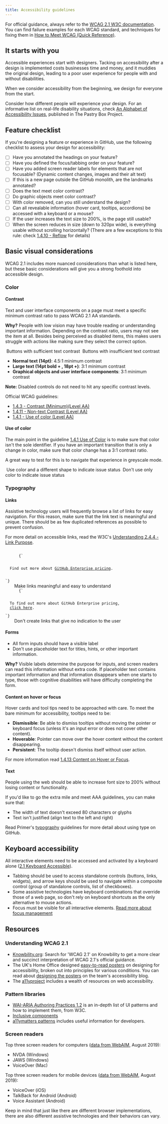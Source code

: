 ```yaml
---
title: Accessibility guidelines
---
```



For official guidance, always refer to the [WCAG 2.1 W3C documentation](https://www.w3.org/TR/WCAG21/). You can find failure examples for each WCAG standard, and techniques for fixing them in [How to Meet WCAG (Quick Reference)](https://www.w3.org/WAI/WCAG21/quickref/?versions=2.1&showtechniques=148&currentsidebar=%23col_customize#visual-presentation).

## It starts with you

Accessible experiences start with designers. Tacking on accessibility after a design is implemented costs businesses time and money, and it muddies the original design, leading to a poor user experience for people with and without disabilities.

When we consider accessibility from the beginning, we design for everyone from the start.

Consider how different people will experience your design. For an informative list on real-life disability situations, check [An Alphabet of Accessibility Issues](https://the-pastry-box-project.net/anne-gibson/2014-july-31), published in The Pastry Box Project.

## Feature checklist

If you're designing a feature or experience in GitHub, use the following checklist to assess your design for accessibility:

- [ ] Have you annotated the headings on your feature?
- [ ] Have you defined the focus/tabbing order on your feature?
- [ ] Have you added screen reader labels for elements that are not focusable? (Dynamic content changes, images and their alt text)
- [ ] If this is a new page outside the GitHub monolith, are the landmarks annotated?
- [ ] Does the text meet color contrast?
- [ ] Do graphic objects meet color contrast?
- [ ] With color removed, can you still understand the design?
- [ ] Can all revealable information (hover card, tooltips, accordions) be accessed with a keyboard or a mouse?
- [ ] If the user increases the text size to 200%, is the page still usable?
- [ ] When the screen reduces in size (down to 320px wide), is everything usable without scrolling horizontally? (There are a few exceptions to this rule: check [1.4.10 - Reflow](https://www.w3.org/WAI/WCAG21/Understanding/reflow.html) for details)

## Basic visual considerations

WCAG 2.1 includes more nuanced considerations than what is listed here, but these basic considerations will give you a strong foothold into accessible design.

### Color

#### Contrast

Text and user interface components on a page must meet a specific minimum contrast ratio to pass WCAG 2.1 AA standards.

**Why?** People with low vision may have trouble reading or understanding important information. Depending on the contrast ratio, users may not see the item at all. Besides being perceived as disabled items, this makes users struggle with actions like making sure they select the correct option.

<DoDontContainer stacked>
  <Do>
    <img
      src="https://user-images.githubusercontent.com/40274682/102424769-bc476b80-3fc0-11eb-9831-c229ada406c0.png"
      alt=""
    />
    <Caption>Buttons with sufficient text contrast</Caption>
  </Do>
  <Dont>
    <img
      src="https://user-images.githubusercontent.com/40274682/102424747-afc31300-3fc0-11eb-9e98-ecd806f6e266.png"
      alt=""
    />
    <Caption>Buttons with insufficient text contrast</Caption>
  </Dont>
</DoDontContainer>

- **Normal text (14pt)**: 4.5:1 minimum contrast
- **Large text (14pt bold + , 18pt +)**: 3:1 minimum contrast
- **Graphical objects and user interface components**: 3:1 minimum contrast

**Note:** Disabled controls do not need to hit any specific contrast levels.

Official WCAG guidelines:

- [1.4.3 - Contrast (Minimum)(Level AA)](https://www.w3.org/WAI/WCAG21/Understanding/contrast-minimum.html)
- [1.4.11 - Non-text Contrast (Level AA)](https://www.w3.org/WAI/WCAG21/Understanding/non-text-contrast.html)
- [1.4.1 - Use of color (Level AA)](https://www.w3.org/TR/UNDERSTANDING-WCAG20/visual-audio-contrast-without-color.html)

#### Use of color

The main point in the guideline [1.4.1 Use of Color](https://www.w3.org/TR/UNDERSTANDING-WCAG20/visual-audio-contrast-without-color.html) is to make sure that color isn't the sole identifier. If you have an important transition that is only a change in color, make sure that color change has a 3:1 contrast ratio.

A great way to test for this is to navigate that experience in greyscale mode.

<DoDontContainer stacked>
  <Do>
    <img
      src="https://user-images.githubusercontent.com/40274682/102531800-cb2d2d00-4057-11eb-8372-ef42011d3e0a.png"
      alt=""
    />
    <Caption>Use color and a different shape to indicate issue status</Caption>
  </Do>
  <Dont>
    <img
      src="https://user-images.githubusercontent.com/40274682/102531791-c4061f00-4057-11eb-955f-82e511b663d5.png"
      alt=""
    />
    <Caption>Don't use only color to indicate issue status</Caption>
  </Dont>
</DoDontContainer>

### Typography

#### Links

Assistive technology users will frequently browse a list of links for easy navigation. For this reason, make sure that the link text is meaningful and unique. There should be as few duplicated references as possible to prevent confusion.

For more detail on accessible links, read the W3C's [Understanding 2.4.4 - Link Purpose](https://www.w3.org/WAI/WCAG21/Understanding/link-purpose-in-context.html).

<DoDontContainer stacked>
  <Do>
    <Code className="language-html">
      {`<p>
  Find out more about <a href="#url">GitHub Enterprise pricing</a>.<br />
</p>`}
    </Code>
    <Caption>Make links meaningful and easy to understand</Caption>
  </Do>
  <Dont>
    <Code className="language-html">
      {`<p>
  To find out more about GitHub Enterprise pricing,
  <a href="#url">click here</a>.
</p>`}
    </Code>
    <Caption>Don't create links that give no indication to the user</Caption>
  </Dont>
</DoDontContainer>

#### Forms

- All form inputs should have a visible label
- Don't use placeholder text for titles, hints, or other important information.

**Why?** Visible labels determine the purpose for inputs, and screen readers can read this information without extra code. If placeholder text contains important information and that information disappears when one starts to type, those with cognitive disabilities will have difficulty completing the form.

#### Content on hover or focus

Hover cards and tool tips need to be approached with care. To meet the bare minimum for accessibility, tooltips need to be:

- **Dismissible**: Be able to dismiss tooltips without moving the pointer or keyboard focus (unless it's an input error or does not cover other content).
- **Hoverable**: Pointer can move over the hover content without the content disappearing.
- **Persistent**: The tooltip doesn't dismiss itself without user action.

For more information read [1.4.13 Content on Hover or Focus](https://www.w3.org/WAI/WCAG21/Understanding/content-on-hover-or-focus.html).

#### Text

People using the web should be able to increase font size to 200% without losing content or functionality.

If you'd like to go the extra mile and meet AAA guidelines, you can make sure that:

- The width of text doesn't exceed 80 characters or glyphs
- Text isn't justified (align text to the left and right)

Read Primer's [typography](/foundations/typography) guidelines for more detail about using type on GitHub.

## Keyboard accessibility

All interactive elements need to be accessed and activated by a keyboard alone ([2.1 Keyboard Accessible](https://www.w3.org/TR/WCAG21/#keyboard-accessible)).

- Tabbing should be used to access standalone controls (buttons, links, widgets), and arrow keys should be used to navigate within a composite control (group of standalone controls, list of checkboxes).
- Some assistive technologies have keyboard combinations that override those of a web page, so don't rely on keyboard shortcuts as the only alternative to mouse actions.
- Focus must be visible for all interactive elements. [Read more about focus management](/guides/accessibility/focus-management)

## Resources

### Understanding WCAG 2.1

- [Knowbility.org](https://knowbility.org/search/?q=WCAG+2.1): Search for 'WCAG 2.1' on Knowbility to get a more clear and succinct interpretation of WCAG 2.1's official guidance.
- The UK's Home Office designed [easy-to-read posters](https://github.com/UKHomeOffice/posters/blob/master/accessibility/dos-donts/posters_en-UK/accessibility-posters-set.pdf) on designing for accessibility, broken out into principles for various conditions. You can read about [designing the posters](https://accessibility.blog.gov.uk/2016/09/02/dos-and-donts-on-designing-for-accessibility/) on the team's accessibility blog.
- The [a11yproject](https://www.a11yproject.com/resources/) includes a wealth of resources on web accessibility.

### Pattern libraries

- [WAI-ARIA Authoring Practices 1.2](https://www.w3.org/TR/wai-aria-practices-1.2/) is an in-depth list of UI patterns and how to implement them, from W3C.
- [Inclusive components](https://inclusive-components.design/)
- [a11ymatters patterns](https://www.a11ymatters.com/patterns) includes useful information for developers.

### Screen readers

Top three screen readers for computers ([data from WebAIM](https://webaim.org/projects/screenreadersurvey8/), August 2019):

- NVDA (Windows)
- JAWS (Windows)
- VoiceOver (Mac)

Top three screen readers for mobile devices ([data from WebAIM](https://webaim.org/projects/screenreadersurvey8/), August 2019):

- VoiceOver (iOS)
- TalkBack for Android (Android)
- Voice Assistant (Android)

Keep in mind that just like there are different browser implementations, there are also different assistive technologies and their behaviors can vary.
